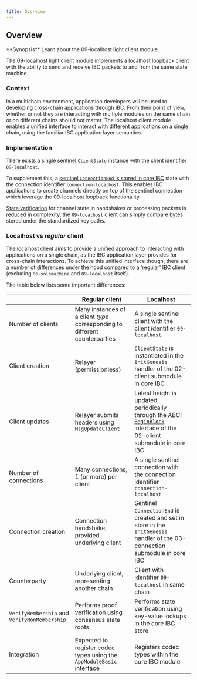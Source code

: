 ```yaml
---
title: Overview
---
```


## Overview

<Note>
**Synopsis**
Learn about the 09-localhost light client module.
</Note>

The 09-localhost light client module implements a localhost loopback client with the ability to send and receive IBC packets to and from the same state machine.

### Context

In a multichain environment, application developers will be used to developing cross-chain applications through IBC. From their point of view, whether or not they are interacting with multiple modules on the same chain or on different chains should not matter. The localhost client module enables a unified interface to interact with different applications on a single chain, using the familiar IBC application layer semantics.

### Implementation

There exists a [single sentinel `ClientState`](/docs/ibc/v7.8.x/light-clients/localhost/client-state.mdx) instance with the client identifier `09-localhost`.

To supplement this, a [sentinel `ConnectionEnd` is stored in core IBC](/docs/ibc/v7.8.x/light-clients/localhost/connection.mdx) state with the connection identifier `connection-localhost`. This enables IBC applications to create channels directly on top of the sentinel connection which leverage the 09-localhost loopback functionality.

[State verification](/docs/ibc/v7.8.x/light-clients/localhost/state-verification.mdx) for channel state in handshakes or processing packets is reduced in complexity, the `09-localhost` client can simply compare bytes stored under the standardized key paths.

### Localhost vs *regular* client

The localhost client aims to provide a unified approach to interacting with applications on a single chain, as the IBC application layer provides for cross-chain interactions. To achieve this unified interface though, there are a number of differences under the hood compared to a 'regular' IBC client (excluding `06-solomachine` and `09-localhost` itself).

The table below lists some important differences:

|                                              | Regular client                                                              | Localhost                                                                                                                                                                                      |
| -------------------------------------------- | --------------------------------------------------------------------------- | ---------------------------------------------------------------------------------------------------------------------------------------------------------------------------------------------- |
| Number of clients                            | Many instances of a client *type* corresponding to different counterparties | A single sentinel client with the client identifier `09-localhost`                                                                                                                             |
| Client creation                              | Relayer (permissionless)                                                    | `ClientState` is instantiated in the `InitGenesis` handler of the 02-client submodule in core IBC                                                                                              |
| Client updates                               | Relayer submits headers using `MsgUpdateClient`                             | Latest height is updated periodically through the ABCI [`BeginBlock`](https://docs.cosmos.network/v0.47/building-modules/beginblock-endblock) interface of the 02-client submodule in core IBC |
| Number of connections                        | Many connections, 1 (or more) per client                                    | A single sentinel connection with the connection identifier `connection-localhost`                                                                                                             |
| Connection creation                          | Connection handshake, provided underlying client                            | Sentinel `ConnectionEnd` is created and set in store in the `InitGenesis` handler of the 03-connection submodule in core IBC                                                                   |
| Counterparty                                 | Underlying client, representing another chain                               | Client with identifier `09-localhost` in same chain                                                                                                                                            |
| `VerifyMembership` and `VerifyNonMembership` | Performs proof verification using consensus state roots                     | Performs state verification using key-value lookups in the core IBC store                                                                                                                      |
| Integration                                  | Expected to register codec types using the `AppModuleBasic` interface       | Registers codec types within the core IBC module                                                                                                                                               |
